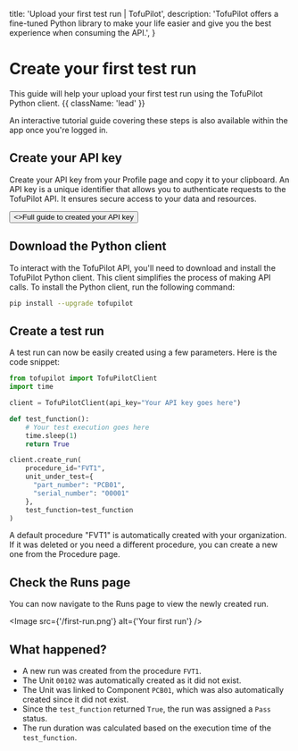   title: 'Upload your first test run | TofuPilot',
  description:
    'TofuPilot offers a fine-tuned Python library to make your life easier and give you the best experience when consuming the API.',
}

# Create your first test run

This guide will help your upload your first test run using the TofuPilot Python client. {{ className: 'lead' }}

<Note>
  An interactive tutorial guide covering these steps is also available within
  the app once you're logged in.
</Note>

## Create your API key

Create your API key from your Profile page and copy it to your clipboard. An API key is a unique identifier that allows you to authenticate requests to the TofuPilot API. It ensures secure access to your data and resources.

<div className="not-prose">
  <Button href="/api-key" variant="text" arrow="right">
    <>Full guide to created your API key</>
  </Button>
</div>

## Download the Python client

To interact with the TofuPilot API, you'll need to download and install the TofuPilot Python client. This client simplifies the process of making API calls. To install the Python client, run the following command:

```bash {{ title: 'bash' }}
pip install --upgrade tofupilot
```

## Create a test run

A test run can now be easily created using a few parameters. Here is the code snippet:

```python {{ title: 'first_upload.py'}}
from tofupilot import TofuPilotClient
import time

client = TofuPilotClient(api_key="Your API key goes here")

def test_function():
    # Your test execution goes here
    time.sleep(1)
    return True

client.create_run(
    procedure_id="FVT1",
    unit_under_test={
      "part_number": "PCB01",
      "serial_number": "00001"
    },
    test_function=test_function
)
```

<Note>
  A default procedure "FVT1" is automatically created with your organization. If
  it was deleted or you need a different procedure, you can create a new one
  from the Procedure page.
</Note>

## Check the Runs page

You can now navigate to the Runs page to view the newly created run.

<Image src={'/first-run.png'} alt={'Your first run'} />

## What happened?

- A new run was created from the procedure `FVT1`.
- The Unit `00102` was automatically created as it did not exist.
- The Unit was linked to Component `PCB01`, which was also automatically created since it did not exist.
- Since the `test_function` returned `True`, the run was assigned a `Pass` status.
- The run duration was calculated based on the execution time of the `test_function`.